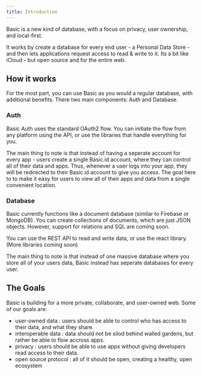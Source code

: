 ```yaml
---
title: Introduction
---
```


Basic is a new kind of database, with a focus on privacy, user ownership, and local-first. 

It works by create a database for every end user - a Personal Data Store - and then lets applications request access to read & write to it.
Its a bit like iCloud - but open source and for the entire web.

## How it works
For the most part, you can use Basic as you would a regular database, with additional benefits. There two main components: Auth and Database.

### Auth
Basic Auth uses the standard OAuth2 flow. You can initiate the flow from any platform using the API, or use the libraries that handle everything for you. 

The main thing to note is that instead of having a seperate account for every app - users create a single Basic.id account, where they can control all of their data and apps. Thus, whenever a user logs into your app, they will be redirected to their Basic.id account to give you access. The goal here to to make it easy for users to view all of their apps and data from a single convenient location.

### Database
Basic currently functions like a document database (similar to Firebase or MongoDB). You can create collections of documents, which are just JSON objects. However, support for relations and SQL are coming soon. 

You can use the REST API to read and write data, or use the react library. (More libraries coming soon)

The main thing to note is that instead of one massive database where you store all of your users data, Basic instead has seperate databases for every user. 


## The Goals
Basic is building for a more private, collaborate, and user-owned web. Some of our goals are:  
- user-owned data : users should be able to control who has access to their data, and what they share.
- interoperable data : data should not be silod behind walled gardens, but rather be able to flow accross apps.
- privacy : users should be able to use apps without giving developers read access to their data. 
- open source protocol : all of it should be open, creating a healthy, open ecosystem

